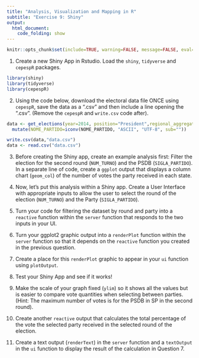 ```yaml
---
title: "Analysis, Visualization and Mapping in R"
subtitle: "Exercise 9: Shiny"
output: 
  html_document:
    code_folding: show
---
```


```r
knitr::opts_chunk$set(include=TRUE, warning=FALSE, message=FALSE, eval=FALSE, echo=FALSE)
```

1. Create a new Shiny App in Rstudio. Load the `shiny`, `tidyverse` and `cepespR` packages.

```r
library(shiny)
library(tidyverse)
library(cepespR)
```

2. Using the code below, download the electoral data file ONCE using `cepespR`, save the data as a ".csv" and then include a line opening the ".csv". (Remove the `cepespR` and `write.csv` code after).

```r
data <- get_elections(year=2014, position="President",regional_aggregation="State",political_aggregation="Candidate") %>%
  mutate(NOME_PARTIDO=iconv(NOME_PARTIDO, "ASCII", "UTF-8", sub=""))

write.csv(data,"data.csv")
data <- read.csv("data.csv")
```

3. Before creating the Shiny app, create an example analysis first: Filter the election for the second round (`NUM_TURNO`) and the PSDB (`SIGLA_PARTIDO`). In a separate line of code, create a `ggplot` output that displays a column chart (`geom_col`) of the number of votes the party received in each state.

4. Now, let's put this analysis within a Shiny app. Create a User Interface with appropriate inputs to allow the user to select the round of the election (`NUM_TURNO`) and the Party (`SIGLA_PARTIDO`). 

5. Turn your code for filtering the dataset by round and party into a `reactive` function within the `server` function that responds to the two inputs in your UI.

6. Turn your ggplot2 graphic output into a `renderPlot` function within the `server` function so that it depends on the `reactive` function you created in the previous question.

7. Create a place for this `renderPlot` graphic to appear in your `ui` function using `plotOutput`. 

8. Test your Shiny App and see if it works!

9. Make the scale of your graph fixed (`ylim`) so it shows all the values but is easier to compare vote quantities when selecting between parties. (Hint: The maximum number of votes is for the PSDB in SP in the second round).

10. Create another `reactive` output that calculates the total percentage of the vote the selected party received in the selected round of the election. 

11. Create a text output (`renderText`) in the `server` function and a `textOutput` in the `ui` function to display the result of the calculation in Question 7.